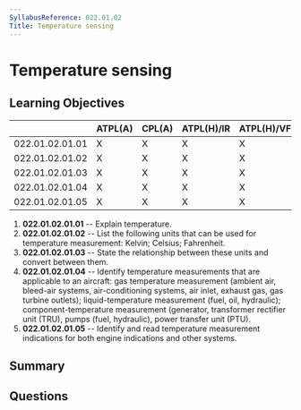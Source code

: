 ```yaml
---
SyllabusReference: 022.01.02
Title: Temperature sensing
---
```


# Temperature sensing

## Learning Objectives

|                 | ATPL(A) | CPL(A) | ATPL(H)/IR | ATPL(H)/VFR | CPL(H) | IR  | CBIR(A) |
| --------------- | ------- | ------ | ---------- | ----------- | ------ | --- | ------- |
| 022.01.02.01.01 | X       | X      | X          | X           | X      |     |         |
| 022.01.02.01.02 | X       | X      | X          | X           | X      |     |         |
| 022.01.02.01.03 | X       | X      | X          | X           | X      |     |         |
| 022.01.02.01.04 | X       | X      | X          | X           | X      |     |         |
| 022.01.02.01.05 | X       | X      | X          | X           | X      |     |         |


1. **022.01.02.01.01** -- Explain temperature.
2. **022.01.02.01.02** -- List the following units that can be used for
   temperature measurement: Kelvin; Celsius; Fahrenheit.
3. **022.01.02.01.03** -- State the relationship between these units and convert
   between them.
4. **022.01.02.01.04** -- Identify temperature measurements that are applicable
   to an aircraft: gas temperature measurement (ambient air, bleed-air systems,
   air-conditioning systems, air inlet, exhaust gas, gas turbine outlets);
   liquid-temperature measurement (fuel, oil, hydraulic); component-temperature
   measurement (generator, transformer rectifier unit (TRU), pumps (fuel,
   hydraulic), power transfer unit (PTU).
5. **022.01.02.01.05** -- Identify and read temperature measurement indications
   for both engine indications and other systems.

## Summary

## Questions

